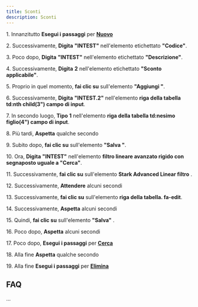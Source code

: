 ```yaml
---
title: Sconti
description: Sconti
---
```

1\. Innanzitutto **Esegui i passaggi** per **[Nuovo](docs/Z_Operazioni%20base/Nuovo)**  
  
2\. Successivamente, **Digita** **"INTEST"** nell'elemento etichettato **"Codice"**.  
  
3\. Poco dopo, **Digita** **"INTEST"** nell'elemento etichettato **"Descrizione"**.  
  
4\. Successivamente, **Digita** **2** nell'elemento etichettato **"Sconto applicabile"**.  
  
5\. Proprio in quel momento, **fai clic su** sull'elemento **"Aggiungi "**.  
  
6\. Successivamente, **Digita** **"INTEST.2"** nell'elemento **riga della tabella td:nth child(3") campo di input**.  
  
7\. In secondo luogo, **Tipo** **1** nell'elemento **riga della tabella td:nesimo figlio(4") campo di input**.  
  
8\. Più tardi, **Aspetta** qualche secondo  
  
9\. Subito dopo, **fai clic su** sull'elemento **"Salva "**.  
  
10\. Ora, **Digita** **"INTEST"** nell'elemento **filtro lineare avanzato rigido con segnaposto uguale a "Cerca"**.  
  
11\. Successivamente, **fai clic su** sull'elemento **Stark Advanced Linear filtro** .  
  
12\. Successivamente, **Attendere** alcuni secondi  
  
13\. Successivamente, **fai clic su** sull'elemento **riga della tabella. fa-edit**.  
  
14\. Successivamente, **Aspetta** alcuni secondi  
  
15\. Quindi, **fai clic su** sull'elemento **"Salva"** .  
  
16\. Poco dopo, **Aspetta** alcuni secondi  
  
17\. Poco dopo, **Esegui i passaggi** per **[Cerca](docs/Z_Operazioni%20base/Cerca)**  
  
18\. Alla fine **Aspetta** qualche secondo  
  
19\. Alla fine **Esegui i passaggi** per **[Elimina](docs/Z_Operazioni%20base/Elimina)**  

FAQ
---

...